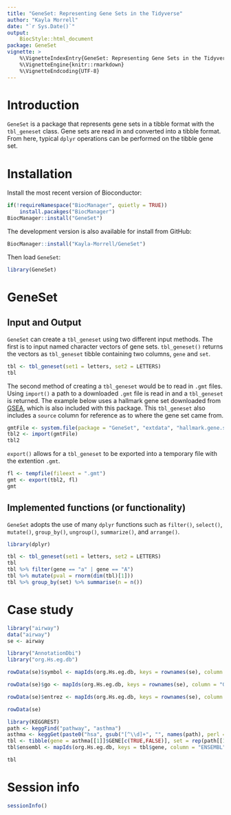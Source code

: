 ```yaml
---
title: "GeneSet: Representing Gene Sets in the Tidyverse"
author: "Kayla Morrell"
date: "`r Sys.Date()`"
output:
    BiocStyle::html_document
package: GeneSet
vignette: >
    %\VignetteIndexEntry{GeneSet: Representing Gene Sets in the Tidyverse}
    %\VignetteEngine{knitr::rmarkdown}
    %\VignetteEndcoding{UTF-8}
---
```


# Introduction
`GeneSet` is a package that represents gene sets in a tibble format with the `tbl_geneset` class. Gene sets are read in and converted into a tibble format. From here, typical `dplyr` operations can be performed on the tibble gene set.

# Installation
Install the most recent version of Bioconductor:

```r
if(!requireNamespace("BiocManager", quietly = TRUE))
    install.pacakges("BiocManager")
BiocManager::install("GeneSet")
```

The development version is also available for install from GitHub:

```r
BiocManager::install("Kayla-Morrell/GeneSet")
```

Then load `GeneSet`:

```r
library(GeneSet)
```
# GeneSet

## Input and Output

`GeneSet` can create a `tbl_geneset` using two different input methods. The first is to input named character vectors of gene sets. `tbl_geneset()` returns the vectors as `tbl_geneset` tibble containing two columns, `gene` and `set`.

```r
tbl <- tbl_geneset(set1 = letters, set2 = LETTERS)
tbl
```

The second method of creating a `tbl_geneset` would be to read in `.gmt` files. Using `import()` a path to a downloaded `.gmt` file is read in and a `tbl_geneset` is returned. The example below uses a hallmark gene set downloaded from [GSEA][], which is also included with this package. This `tbl_geneset` also includes a `source` column for reference as to where the gene set came from.

[GSEA]: http://software.broadinstitute.org/gsea/index.jsp

```r
gmtFile <- system.file(package = "GeneSet", "extdata", "hallmark.gene.symbol.gmt")
tbl2 <- import(gmtFile)
tbl2
```

<!-- example of export -->
`export()` allows for a `tbl_geneset` to be exported into a temporary file with the extention `.gmt`.

```r
fl <- tempfile(fileext = ".gmt")
gmt <- export(tbl2, fl)
gmt
```
<!-- Advanced use (construct gmt file) -->

## Implemented functions (or functionality)

`GeneSet` adopts the use of many `dplyr` functions such as `filter()`, `select()`, `mutate()`, `group_by()`, `ungroup()`, `summarize()`, and `arrange()`.

```r
library(dplyr)
```

```r
tbl <- tbl_geneset(set1 = letters, set2 = LETTERS)
tbl
tbl %>% filter(gene == "a" | gene == "A")
tbl %>% mutate(pval = rnorm(dim(tbl)[1]))
tbl %>% group_by(set) %>% summarise(n = n())
```

# Case study

<!-- airway package, dataset called airway (DESeq2 package vignette) -->

```r
library("airway")
data("airway")
se <- airway
```

<!-- mapping ensemble id to GO id or KEGG id, creating gene set for relevant pathways -->

```r
library("AnnotationDbi")
library("org.Hs.eg.db")

rowData(se)$symbol <- mapIds(org.Hs.eg.db, keys = rownames(se), column = "SYMBOL", keytype = "ENSEMBL", multiVals = "first")

rowData(se)$go <- mapIds(org.Hs.eg.db, keys = rownames(se), column = "GO", keytype = "ENSEMBL", multiVals = "first")

rowData(se)$entrez <- mapIds(org.Hs.eg.db, keys = rownames(se), column = "ENTREZID", keytype = "ENSEMBL", multiVals = "first")

rowData(se)
```
<!-- Discovering the asthma KEGG pathway -->
```r
library(KEGGREST)
path <- keggFind("pathway", "asthma")
asthma <- keggGet(paste0("hsa", gsub("[^\\d]+", "", names(path), perl = TRUE)))
tbl <- tibble(gene = asthma[[1]]$GENE[c(TRUE,FALSE)], set = rep(path[[1]], length(gene)))
tbl$ensembl <- mapIds(org.Hs.eg.db, keys = tbl$gene, column = "ENSEMBL", keytype = "ENTREZID", multiVals = "first")

tbl
```

<!-- subsetting airway dataset to contain only genes in relevant pathways -->



# Session info

```r
sessionInfo()
```
